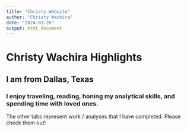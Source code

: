 ```yaml
---
title: "Christy Website"
author: "Christy Wachira"
date: "2024-03-26"
output: html_document
---
```


# Christy Wachira Highlights
## I am from Dallas, Texas
### I enjoy traveling, reading, honing my analytical skills, and spending time with loved ones.
The other tabs represent work / analyses that I have completed.  Please check them out!